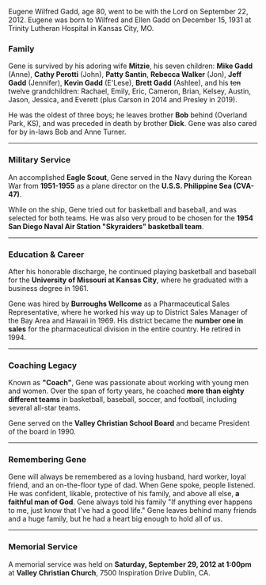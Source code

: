 Eugene Wilfred Gadd, age 80, went to be with the Lord on September 22, 2012.
Eugene was born to Wilfred and Ellen Gadd on December 15, 1931 at Trinity
Lutheran Hospital in Kansas City, MO.

### Family

Gene is survived by his adoring wife **Mitzie**, his seven children: **Mike
Gadd** (Anne), **Cathy Perotti** (John), **Patty Santin**, **Rebecca Walker**
(Jon), **Jeff Gadd** (Jennifer), **Kevin Gadd** (E'Lese), **Brett Gadd**
(Ashlee), and his ~~ten~~ twelve grandchildren: Rachael, Emily, Eric, Cameron,
Brian, Kelsey, Austin, Jason, Jessica, and Everett (plus Carson in 2014 and
Presley in 2019).

He was the oldest of three boys; he leaves brother **Bob** behind (Overland
Park, KS), and was preceded in death by brother **Dick**. Gene was also cared
for by in-laws Bob and Anne Turner.

---

### Military Service

An accomplished **Eagle Scout**, Gene served in the Navy during the Korean War
from **1951-1955** as a plane director on the **U.S.S. Philippine Sea
(CVA-47)**.

While on the ship, Gene tried out for basketball and baseball, and was selected
for both teams. He was also very proud to be chosen for the **1954 San Diego
Naval Air Station "Skyraiders" basketball team**.

---

### Education & Career

After his honorable discharge, he continued playing basketball and baseball for
the **University of Missouri at Kansas City**, where he graduated with a
business degree in 1961.

Gene was hired by **Burroughs Wellcome** as a Pharmaceutical Sales
Representative, where he worked his way up to District Sales Manager of the Bay
Area and Hawaii in 1969. His district became the **number one in sales** for the
pharmaceutical division in the entire country. He retired in 1994.

---

### Coaching Legacy

Known as **"Coach"**, Gene was passionate about working with young men and
women. Over the span of forty years, he coached **more than eighty different
teams** in basketball, baseball, soccer, and football, including several
all-star teams.

Gene served on the **Valley Christian School Board** and became President of the
board in 1990.

---

### Remembering Gene

Gene will always be remembered as a loving husband, hard worker, loyal friend,
and an on-the-floor type of dad. When Gene spoke, people listened. He was
confident, likable, protective of his family, and above all else, **a faithful
man of God**. Gene always told his family "If anything ever happens to me, just
know that I've had a good life." Gene leaves behind many friends and a huge
family, but he had a heart big enough to hold all of us.

---

### Memorial Service

A memorial service was held on **Saturday, September 29, 2012 at 1:00pm** at
**Valley Christian Church**, 7500 Inspiration Drive Dublin, CA.
